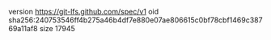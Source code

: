 version https://git-lfs.github.com/spec/v1
oid sha256:240753546ff4b275a46b4df7e880e07ae806615c0bf78cbf1469c38769a11af8
size 17945

